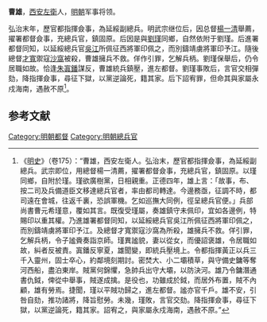 '''曹雄'''，[[西安左衛|西安左衛]]人，[[明朝|明朝]]军事将领。

弘治末年，歷官都指揮僉事，為延綏副總兵。明武宗继位后，因总督[[楊一清|楊一清]]舉薦，擢署都督僉事，充總兵官，鎮固原。后因是與[[劉瑾|劉瑾]]同鄉，自然依附于劉瑾。后進署都督同知，以延綏總兵官[[吳江|吳江]]所佩征西將軍印佩之，而別鑄靖虜將軍印予江。隨後總督[[才寬|才寬]]禦寇[[沙窩|沙窩]]被殺，曹雄擁兵不救。佯作引罪，乞解兵柄。劉瑾保舉后，仍令居職如故。恰逢[[朱寘鐇|朱寘鐇]]謀反，曹雄統兵鎮壓，進左都督。劉瑾事敗后，言官交相彈劾，降指揮僉事，尋征下獄，以黨逆論死，籍其家。后下詔宥罪，但命其與家屬永戍海南，遇赦不原<ref>《[[明史|明史]]》（卷175）：“曹雄，西安左衛人。弘治末，歷官都指揮僉事，為延綏副總兵。武宗即位，用總督楊一清薦，擢署都督僉事，充總兵官，鎮固原。以瑾同鄉，自附於瑾。瑾欲廣樹黨，日相親重。正德四年，雄上言：「故事，布、按二司及兵備道臣文移達總兵官者，率由都司轉達。今邊務亟，征調不時，都司遠在會城，往返千裏，恐誤軍機。乞如巡撫大同例，徑呈總兵官便。」兵部尚書曹元希瑾意，覆如其言。既復受瑾屬，奏雄鎮守未佩印，宜如各邊例，特賜印以重其權。乃進雄署都督同知，以延綏總兵官吳江所佩征西將軍印佩之，而別鑄靖虜將軍印予江。及總督才寬禦寇沙窩為所殺，雄擁兵不救。佯引罪，乞解兵柄，令子謐賫奏詣京師。瑾異謐貌，妻以從女，而優詔褒雄，令居職如故，糾者反被責。寘鐇反寧夏，雄聞變，即統兵壓境上。令都指揮黃正以兵三千入靈州，固士卒心，約鄰境刻期討。密焚大、小二壩積草，與守備史鏞等奪河西船，盡泊東岸。賊黨何錦懼，急帥兵出守大壩，以防決河。雄乃令鏞潛通書仇鉞，俾從中舉事，賊遂成擒。是役也，功雖成於鉞，而居外布置，賊不內顧，雄有勞焉。捷聞，瑾以平賊功歸之，進左都督。謐亦官千戶。雄不安，引咎自劾，推功諸將，降旨慰勞。未幾，瑾敗，言官交劾。降指揮僉事，尋征下獄，以黨逆論死，籍其家。詔宥之，與家屬永戍海南，遇赦不原。”</ref>。

==参考文献==
{{wikisource|明史/卷175}}
<div class="references-small">
<references />
</div>

{{明朝人物小作品}}

[[Category:明朝都督|Category:明朝都督]]
[[Category:明朝總兵官|Category:明朝總兵官]]